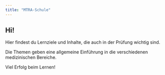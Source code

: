 ```yaml
---
title: "MTRA-Schule"
---
```


::: {.hero-banner}

::: {.hero-text}

# Hi!


Hier findest du Lernziele und Inhalte, die auch in der Prüfung wichtig sind.

Die Themen geben eine allgemeine Einführung in die verschiedenen medizinischen Bereiche.


Viel Erfolg beim Lernen!


:::

:::
